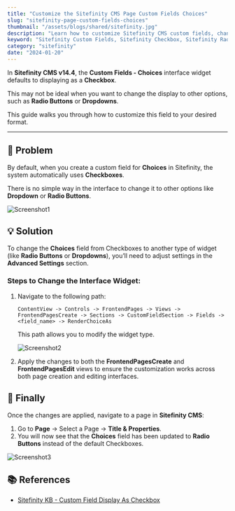 ```yaml
---
title: "Customize the Sitefinity CMS Page Custom Fields Choices"
slug: "sitefinity-page-custom-fields-choices"
thumbnail: "/assets/blogs/shared/sitefinity.jpg"
description: "Learn how to customize Sitefinity CMS custom fields, changing the default checkbox display to radio buttons or dropdowns for better user interface customization."
keyword: "Sitefinity Custom Fields, Sitefinity Checkbox, Sitefinity Radio Buttons, Sitefinity Dropdown, Customize Sitefinity Fields, Sitefinity v14.4, Sitefinity UI Customization"
category: "sitefinity"
date: "2024-01-20"
---
```


In **Sitefinity CMS v14.4**, the **Custom Fields - Choices** interface widget defaults to displaying as a **Checkbox**. 

This may not be ideal when you want to change the display to other options, such as **Radio Buttons** or **Dropdowns**. 

This guide walks you through how to customize this field to your desired format.

---

## 🚩 Problem

By default, when you create a custom field for **Choices** in Sitefinity, the system automatically uses **Checkboxes**. 

There is no simple way in the interface to change it to other options like **Dropdown** or **Radio Buttons**.

![Screenshot1](/assets/blogs/sitefinity-page-custom-fields-choices/screenshot1.png)


## 💡 Solution

To change the **Choices** field from Checkboxes to another type of widget (like **Radio Buttons** or **Dropdowns**), you’ll need to adjust settings in the **Advanced Settings** section.

### Steps to Change the Interface Widget:

1. Navigate to the following path:

    ```
    ContentView -> Controls -> FrontendPages -> Views -> FrontendPagesCreate -> Sections -> CustomFieldSection -> Fields -> <field_name> -> RenderChoiceAs
    ```

    This path allows you to modify the widget type.

    ![Screenshot2](/assets/blogs/sitefinity-page-custom-fields-choices/screenshot2.png)

2. Apply the changes to both the **FrontendPagesCreate** and **FrontendPagesEdit** views to ensure the customization works across both page creation and editing interfaces.


## 🧠 Finally

Once the changes are applied, navigate to a page in **Sitefinity CMS**:

1. Go to **Page** → Select a Page → **Title & Properties**.
2. You will now see that the **Choices** field has been updated to **Radio Buttons** instead of the default Checkboxes.

![Screenshot3](/assets/blogs/sitefinity-page-custom-fields-choices/screenshot3.png)


## 📚 References
- [Sitefinity KB - Custom Field Display As Checkbox](https://community.progress.com/s/article/Custom-dropdown-field-displays-as-checkbox)